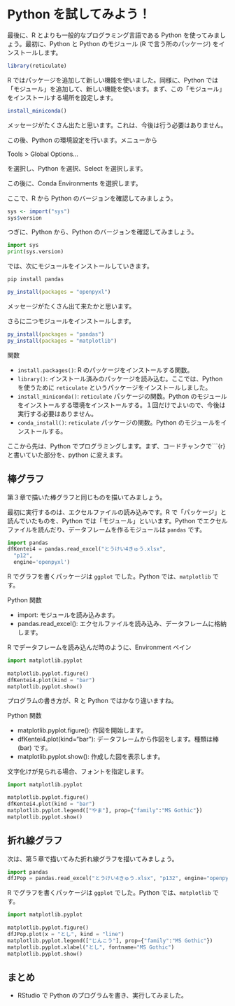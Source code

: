 # Python を試してみよう！

最後に、R とよりも一般的なプログラミング言語である Python を使ってみましょう。最初に、Python と Python のモジュール (R で言う所のパッケージ) をインストールします。

```r
library(reticulate)
```

R ではパッケージを追加して新しい機能を使いました。同様に、Python では「モジュール」を追加して、新しい機能を使います。まず、この「モジュール」をインストールする場所を設定します。

```r
install_miniconda()
```

メッセージがたくさん出たと思います。これは、今後は行う必要はありません。

この後、Python の環境設定を行います。メニューから

Tools &gt; Global Options...

を選択し、Python を選択、Select を選択します。

この後に、Conda Environments を選択します。

ここで、R から Python のバージョンを確認してみましょう。

```r
sys <- import("sys")
sys$version
```

つぎに、Python から、Python のバージョンを確認してみましょう。

```python
import sys
print(sys.version)
```

では、次にモジュールをインストールしていきます。

```python
pip install pandas
```

```r
py_install(packages = "openpyxl")
```

メッセージがたくさん出て来たかと思います。

さらに二つモジュールをインストールします。

```r
py_install(packages = "pandas")
py_install(packages = "matplotlib")
```

関数

* `install.packages()`: R のパッケージをインストールする関数。
* `library()`: インストール済みのパッケージを読み込む。ここでは、Python を使うために `reticulate` というパッケージをインストールしました。
* `install_miniconda()`: `reticulate` パッケージの関数。Python のモジュールをインストールする環境をインストールする。１回だけでよいので、今後は実行する必要はありません。
* `conda_install()`: `reticulate` パッケージの関数。Python のモジュールをインストールする。

ここから先は、Python でプログラミングします。まず、コードチャンクで\`\`\`{r} と書いていた部分を、python に変えます。

## 棒グラフ

第３章で描いた棒グラフと同じものを描いてみましょう。

最初に実行するのは、エクセルファイルの読み込みです。R で「パッケージ」と読んでいたものを、Python では「モジュール」といいます。Python でエクセルファイルを読んだり、データフレームを作るモジュールは `pandas` です。

```python
import pandas
dfKentei4 = pandas.read_excel("とうけい4きゅう.xlsx", 
  "p12", 
  engine='openpyxl')
```

R でグラフを書くパッケージは `ggplot` でした。Python では、`matplotlib` です。

Python 関数

* import: モジュールを読み込みます。
* pandas.read_excel(): エクセルファイルを読み込み、データフレームに格納します。

R でデータフレームを読み込んだ時のように、Environment ペイン

```python
import matplotlib.pyplot
 
matplotlib.pyplot.figure()
dfKentei4.plot(kind = "bar") 
matplotlib.pyplot.show()
```

プログラムの書き方が、R と Python ではかなり違いますね。

Python 関数

* matplotlib.pyplot.figure(): 作図を開始します。 
* dfKentei4.plot(kind="bar"): データフレームから作図をします。種類は棒
(bar) です。
* matplotlib.pyplot.show(): 作成した図を表示します。

文字化けが見られる場合、フォントを指定します。

```python
import matplotlib.pyplot

matplotlib.pyplot.figure()
dfKentei4.plot(kind = "bar")
matplotlib.pyplot.legend(["やま"], prop={"family":"MS Gothic"})
matplotlib.pyplot.show()
```

## 折れ線グラフ

次は、第５章で描いてみた折れ線グラフを描いてみましょう。

```python
import pandas
dfJPop = pandas.read_excel("とうけい4きゅう.xlsx", "p132", engine="openpyxl")
```

R でグラフを書くパッケージは `ggplot` でした。Python では、`matplotlib` です。

```python
import matplotlib.pyplot
 
matplotlib.pyplot.figure()
dfJPop.plot(x = "とし", kind = "line") 
matplotlib.pyplot.legend(["じんこう"], prop={"family":"MS Gothic"})
matplotlib.pyplot.xlabel("とし", fontname="MS Gothic")
matplotlib.pyplot.show()
```

## まとめ

* RStudio で Python のプログラムを書き、実行してみました。

